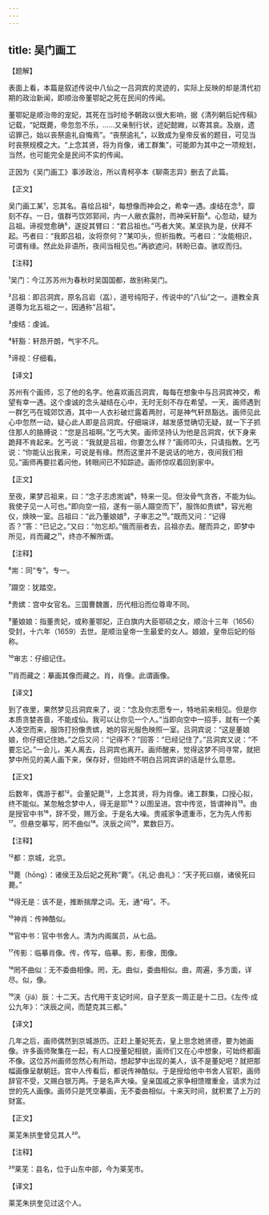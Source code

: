 ```yaml
---
---
---
```

title: 吴门画工
---




【题解】


表面上看，本篇是叙述传说中八仙之一吕洞宾的灵迹的，实际上反映的却是清代初期的政治新闻，即顺治帝董鄂妃之死在民间的传闻。

董鄂妃是顺治帝的宠妃，其死在当时给予朝政以很大影响，据《清列朝后妃传稿》记载，“妃既薨，帝忽忽不乐，……又亲制行状，述妃懿媺，以寄其哀。及崩，遗诏罪己，始以丧祭逾礼自悔焉”。“丧祭逾礼”，以致成为皇帝反省的题目，可见当时丧祭规模之大。“上念其贤，将为肖像，诸工群集”，可能即为其中之一项规划，当然，也可能完全是民间不实的传闻。

正因为《吴门画工》事涉政治，所以青柯亭本《聊斋志异》删去了此篇。


【正文】

吴门画工某¹，忘其名。喜绘吕祖²，每想像而神会之，希幸一遇。虔结在念³，靡刻不存。一日，值群丐饮郊郭间，内一人敝衣露肘，而神采轩豁⁴。心忽动，疑为吕祖。谛视觉愈确⁵，遂捉其臂曰：“君吕祖也。”丐者大笑。某坚执为是，伏拜不起。丐者曰：“我即吕祖，汝将奈何？”某叩头，但祈指教。丐者曰：“汝能相识，可谓有缘。然此处非语所，夜间当相见也。”再欲遮问，转盼已杳。骇叹而归。

【注释】


¹吴门：今江苏苏州为春秋时吴国国都，故别称吴门。

²吕祖：即吕洞宾，原名吕岩（嵓），道号纯阳子，传说中的“八仙”之一。道教全真道尊为北五祖之一，因通称“吕祖”。

³虔结：虔诚。

⁴轩豁：轩昂开朗，气宇不凡。

⁵谛视：仔细看。





【译文】


苏州有个画师，忘了他的名字。他喜欢画吕洞宾，每每在想象中与吕洞宾神交，希望有幸一遇。这个虔诚的念头凝结在心中，无时无刻不存在希望。一天，画师遇到一群乞丐在城郊饮酒，其中一人衣衫破烂露着两肘，可是神气轩昂豁达。画师见此心中忽然一动，疑心此人即是吕洞宾。仔细端详，越发感觉确切无疑，就一下子抓住那人的胳膊说：“您是吕祖啊。”乞丐大笑。画师坚持认为他是吕洞宾，伏下身来跪拜不肯起来。乞丐说：“我就是吕祖，你要怎么样？”画师叩头，只请指教。乞丐说：“你能认出我来，可说是有缘。然而这里并不是说话的地方，夜间我们相见。”画师再要拦着问他，转眼间已不知踪迹。画师惊叹着回到家中。


【正文】

至夜，果梦吕祖来，曰：“念子志虑耑诚⁶，特来一见。但汝骨气贪吝，不能为仙。我使子见一人可也。”即向空一招，遂有一丽人蹑空而下⁷，服饰如贵嫔⁸，容光袍仪，焕映一室。吕祖曰：“此乃董娘娘⁹，子审志之¹⁰。”既而又问：“记得否？”答：“已记之。”又曰：“勿忘却。”俄而丽者去，吕祖亦去。醒而异之，即梦中所见，肖而藏之¹¹，终亦不解所谓。

【注释】


⁶耑：同“专”。专一。

⁷蹑空：犹踏空。

⁸贵嫔：宫中女官名。三国曹魏置，历代相沿而位尊卑不同。

⁹董娘娘：指董贵妃，或称董鄂妃，正白旗内大臣鄂硕之女，顺治十三年（1656）受封，十六年（1659）去世。是顺治皇帝一生最爱的女人。娘娘，皇帝后妃的俗称。

¹⁰审志：仔细记住。

¹¹肖而藏之：摹画其像而藏之。肖，肖像。此谓画像。





【译文】


到了夜里，果然梦见吕洞宾来了，说：“念及你志愿专一，特地前来相见。但是你本质贪婪吝啬，不能成仙。我可以让你见一个人。”当即向空中一招手，就有一个美人凌空而来，服饰打扮像贵嫔，她的容光服色映照一室。吕洞宾说：“这是董娘娘，你仔细记住她。”之后又问：“记得不？”回答：“已经记住了。”吕洞宾又说：“不要忘记。”一会儿，美人离去，吕洞宾也离开。画师醒来，觉得这梦不同寻常，就把梦中所见的美人画下来，保存好，但始终不明白吕洞宾讲的话是什么意思。


【正文】

后数年，偶游于都¹²。会董妃薨¹³，上念其贤，将为肖像。诸工群集，口授心拟，终不能似。某忽触念梦中人，得无是耶¹⁴？以图呈进。宫中传览，皆谓神肖¹⁵。由是授官中书¹⁶，辞不受，赐万金。于是名大噪。贵戚家争遗重币，乞为先人传影¹⁷。但悬空摹写，罔不曲似¹⁸。浃辰之间¹⁹，累数巨万。

【注释】


¹²都：京城，北京。

¹³薨（hōng）：诸侯王及后妃之死称“薨”。《礼记·曲礼》：“天子死曰崩，诸侯死曰薨。”

¹⁴得无是：该不是，推断揣摩之词。无，通“毋”。不。

¹⁵神肖：传神酷似。

¹⁶官中书：官中书舍人。清为内阁属员，从七品。

¹⁷传影：临摹肖像。传，传写，临摹。影，影像，图像。

¹⁸罔不曲似：无不委曲相像。罔，无。曲似，委曲相似。曲，周遍，多方面，详尽。似，像。

¹⁹浃（jiá）辰：十二天。古代用干支记时间，自子至亥一周正是十二日。《左传·成公九年》：“浃辰之间，而楚克其三都。”





【译文】


几年之后，画师偶然到京城游历。正赶上董妃死去，皇上思念她贤德，要为她画像。许多画师聚集在一起，有人口授董妃相貌，画师们又在心中想象，可始终都画不像。这位苏州画师忽然心有所动，想起梦中出现的美人，该不是董妃吧？就把那幅画像呈献朝廷。宫中人传看后，都说传神酷似。于是授给他中书舍人官职，画师辞官不受，又赐白银万两。于是名声大噪。皇亲国戚之家争相馈赠重金，请求为过世的先人画像。画师只是凭空摹画，无不委曲相似。十来天时间，就积累了上万的财富。


【正文】

莱芜朱拱奎曾见其人²⁰。

【注释】


²⁰莱芜：县名，位于山东中部，今为莱芜市。





【译文】


莱芜朱拱奎见过这个人。
